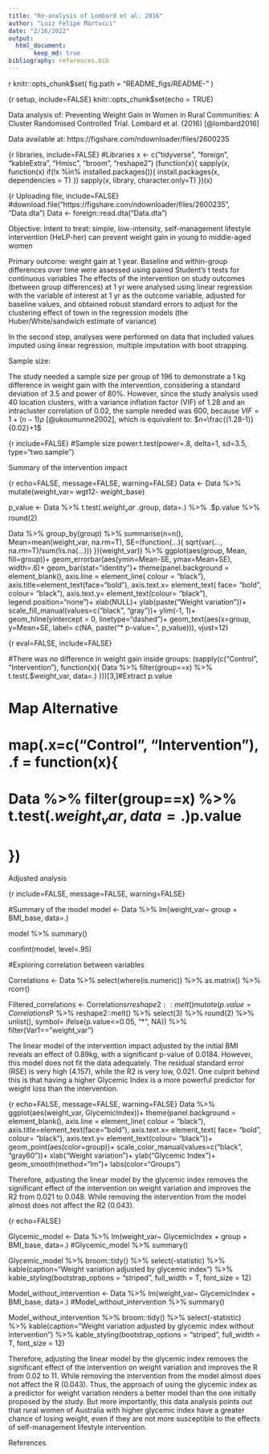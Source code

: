 ```yaml
---
title: "Re-analysis of Lombard et al. 2016"
author: "Luiz Felipe Martucci"
date: "2/16/2022"
output:  
  html_document:
       keep_md: true
bibliography: references.bib
---
```


{r, echo = FALSE}
knitr::opts_chunk$set(
  fig.path = "README_figs/README-"
)

{r setup, include=FALSE}
knitr::opts_chunk$set(echo = TRUE)

Data analysis of: Preventing Weight Gain in Women in Rural Communities: A Cluster Randomised Controlled Trial. Lombard et al. (2016) [@lombard2016]

Data available at: https://figshare.com/ndownloader/files/2600235

{r libraries, include=FALSE}
#Libraries
x <- c("tidyverse", "foreign", "kableExtra", "Hmisc", "broom", "reshape2")
(function(x){
  sapply(x, function(x) if(!x %in% installed.packages()){
    install.packages(x, dependencies = T)
  })
  sapply(x, library, character.only=T)
})(x)


{r Uploading file, include=FALSE}
#download.file("https://figshare.com/ndownloader/files/2600235", "Data.dta")
Data <- foreign::read.dta("Data.dta")


Objective: Intent to treat: simple, low-intensity, self-management lifestyle intervention (HeLP-her) can prevent weight gain in young to middle-aged women

Primary outcome: weight gain at 1 year. Baseline and within-group differences over time were assessed using paired Student's t tests for continuous variables The effects of the intervention on study outcomes (between group differences) at 1 yr were analysed using linear regression with the variable of interest at 1 yr as the outcome variable, adjusted for baseline values, and obtained robust standard errors to adjust for the clustering effect of town in the regression models (the Huber/White/sandwich estimate of variance)

In the second step, analyses were performed on data that included values imputed using linear regression, multiple imputation with boot strapping.

Sample size:

The study needed a sample size per group of 196 to demonstrate a 1 kg difference in weight gain with the intervention, considering a standard deviation of 3.5 and power of 80%. However, since the study analysis used 40 location clusters, with a variance inflation factor (VIF) of 1.28 and an intracluster correlation of 0.02, the sample needed was 600, because $VIF=1+(n-1)\rho$ [@ukoumunne2002], which is equivalent to: $n=\frac{(1.28-1)}{0.02}+1$

{r include=FALSE}
#Sample size
power.t.test(power=.8,
             delta=1,
             sd=3.5,
             type="two.sample")



Summary of the intervention impact

{r echo=FALSE, message=FALSE, warning=FALSE}
Data <- Data %>% mutate(weight_var= wgt12- weight_base)

p_value <-  Data %>% t.test(.$weight_var~ .$group, data=.) %>% .$p.value %>% round(2)

Data %>%
  group_by(group) %>%
  summarise(n=n(),
            Mean=mean(weight_var, na.rm=T),
            SE=(function(...){
  sqrt(var(..., na.rm=T)/sum(!is.na(...)))
})(weight_var)) %>% 
  ggplot(aes(group, Mean, fill=group))+
  geom_errorbar(aes(ymin=Mean-SE, ymax=Mean+SE), width=.6)+
  geom_bar(stat="identity")+
   theme(panel.background = element_blank(),
          axis.line = element_line( colour = "black"),
          axis.title=element_text(face="bold"),
          axis.text.x= element_text( face= "bold", colour= "black"),
          axis.text.y= element_text(colour= "black"),
          legend.position="none")+
    xlab(NULL)+
    ylab(paste("Weight variation"))+
  scale_fill_manual(values=c("black", "gray"))+
  ylim(-1, 1)+
  geom_hline(yintercept = 0, linetype="dashed")+
  geom_text(aes(x=group, y=Mean+SE, label= c(NA, paste("* p-value= ", p_value))),
            vjust=12)

{r eval=FALSE, include=FALSE}

#There was no difference in weight gain inside groups:
(sapply(c("Control", "Intervention"), function(x){
  Data %>% filter(group==x) %>% t.test(.$weight_var, data=.)
}))[3,]#Extract p.value

# Map Alternative
# map(.x=c("Control", "Intervention"), .f = function(x){
#  Data %>% filter(group==x) %>% t.test(.$weight_var, data=.) %>% .$p.value
# })




Adjusted analysis

{r include=FALSE, message=FALSE, warning=FALSE}

#Summary of the model
model <- Data %>% 
  lm(weight_var~ group + BMI_base, data=.)

model %>% summary()

confint(model, level=.95)



#Exploring correlation between variables

Correlations <- Data %>% select(where(is.numeric)) %>% as.matrix() %>% rcorr()


Filtered_correlations <- Correlations$r %>% 
  reshape2::melt() %>% 
  mutate(p.value= Correlations$P %>%
           reshape2::melt() %>%
           select(3) %>%
           round(2) %>%
           unlist(),
         symbol= ifelse(p.value<=0.05, "*", NA)) %>% 
  filter(Var1=="weight_var")









The linear model of the intervention impact adjusted by the initial BMI reveals an effect of 0.89kg, with a significant p-value of 0.0184. However, this model does not fit the data adequately. The residual standard error (RSE) is very high (4.157), while the R2 is very low, 0.021. One culprit behind this is that having a higher Glycemic Index is a more powerful predictor for weight loss than the intervention.

{r echo=FALSE, message=FALSE, warning=FALSE}
  Data %>% ggplot(aes(weight_var, GlycemicIndex))+
     theme(panel.background = element_blank(),
          axis.line = element_line( colour = "black"),
          axis.title=element_text(face="bold"),
          axis.text.x= element_text( face= "bold", colour= "black"),
          axis.text.y= element_text(colour= "black"))+
    geom_point(aes(color=group))+
      scale_color_manual(values=c("black", "gray60"))+
    xlab("Weight variation")+
    ylab("Glycemic Index")+
    geom_smooth(method="lm")+
    labs(color="Groups")



Therefore, adjusting the linear model by the glycemic index removes the significant effect of the intervention on weight variation and improves the R2 from 0.021 to 0.048. While removing the intervention from the model almost does not affect the R2 (0.043).

{r echo=FALSE}

Glycemic_model <- Data %>% lm(weight_var~ GlycemicIndex + group + BMI_base, data=.)
#Glycemic_model %>% summary()

Glycemic_model %>%
  broom::tidy() %>% 
  select(-statistic) %>% 
  kable(caption="Weight variation adjusted by glycemic index") %>% 
  kable_styling(bootstrap_options = "striped", 
                full_width = T, 
                font_size = 12)


Model_without_intervention <- Data %>% lm(weight_var~ GlycemicIndex + BMI_base, data=.)
#Model_without_intervention %>% summary()

Model_without_intervention %>%
  broom::tidy() %>% 
   select(-statistic) %>% 
  kable(caption="Weight variation adjusted by glycemic index without intervention") %>% 
  kable_styling(bootstrap_options = "striped", 
                full_width = T, 
                font_size = 12)




Therefore, adjusting the linear model by the glycemic index removes the significant effect of the intervention on weight variation and improves the R from 0.02 to 11. While removing the intervention from the model almost does not affect the R (0.043). Thus, the approach of using the glycemic index as a predictor for weight variation renders a better model than the one initially proposed by the study. But more importantly, this data analysis points out that rural women of Australia with higher glycemic index have a greater chance of losing weight, even if they are not more susceptible to the effects of self-management lifestyle intervention.

References

